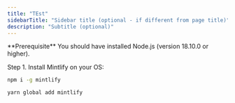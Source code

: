 ```yaml
---
title: "TEst"
sidebarTitle: "Sidebar title (optional - if different from page title)"
description: "Subtitle (optional)"
---
```

<Info>
  **Prerequisite** You should have installed Node.js (version 18.10.0 or
  higher).
</Info>

Step 1. Install Mintlify on your OS:

<CodeGroup>

```bash npm
npm i -g mintlify
```

```bash yarn
yarn global add mintlify
```

</CodeGroup>